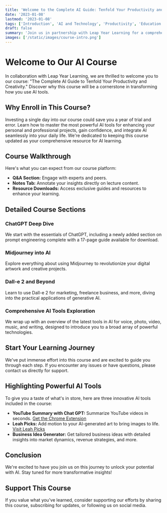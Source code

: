 ```yaml
---
title: 'Welcome to the Complete AI Guide: Tenfold Your Productivity and Creativity'
date: '2023-01-08'
lastmod: '2023-01-08'
tags: ['Introduction', 'AI and Technology', 'Productivity', 'Education and Learning', 'Creativity']
draft: false
summary: 'Join us in partnership with Leap Year Learning for a comprehensive guide to leveraging AI for unparalleled productivity and creativity in your personal and professional life.'
images: ['/static/images/course-intro.png']
---
```


# Welcome to Our AI Course

In collaboration with Leap Year Learning, we are thrilled to welcome you to our course: "The Complete AI Guide to Tenfold Your Productivity and Creativity." Discover why this course will be a cornerstone in transforming how you use AI tools.

## Why Enroll in This Course?

Investing a single day into our course could save you a year of trial and error. Learn how to master the most powerful AI tools for enhancing your personal and professional projects, gain confidence, and integrate AI seamlessly into your daily life. We're dedicated to keeping this course updated as your comprehensive resource for AI learning.

## Course Walkthrough

Here's what you can expect from our course platform:
- **Q&A Section:** Engage with experts and peers.
- **Notes Tab:** Annotate your insights directly on lecture content.
- **Resource Downloads:** Access exclusive guides and resources to enhance your learning.

## Detailed Course Sections

### ChatGPT Deep Dive
We start with the essentials of ChatGPT, including a newly added section on prompt engineering complete with a 17-page guide available for download.

### Midjourney into AI
Explore everything about using Midjourney to revolutionize your digital artwork and creative projects.

### Dall-e 2 and Beyond
Learn to use Dall-e 2 for marketing, freelance business, and more, diving into the practical applications of generative AI.

### Comprehensive AI Tools Exploration
We wrap up with an overview of the latest tools in AI for voice, photo, video, music, and writing, designed to introduce you to a broad array of powerful technologies.

## Start Your Learning Journey

We've put immense effort into this course and are excited to guide you through each step. If you encounter any issues or have questions, please contact us directly for support.

## Highlighting Powerful AI Tools

To give you a taste of what's in store, here are three innovative AI tools included in the course:
- **YouTube Summary with Chat GPT:** Summarize YouTube videos in seconds. [Get the Chrome Extension](https://chrome.google.com/webstore/detail/youtube-summary-with-chat/nmmicjeknamkfloonkhhcjmomieiodli)
- **Leah Picks:** Add motion to your AI-generated art to bring images to life. [Visit Leah Picks](https://convert.leiapix.com/)
- **Business Idea Generator:** Get tailored business ideas with detailed insights into market dynamics, revenue strategies, and more.

## Conclusion

We're excited to have you join us on this journey to unlock your potential with AI. Stay tuned for more transformative insights!

## Support This Course

If you value what you've learned, consider supporting our efforts by sharing this course, subscribing for updates, or following us on social media.
